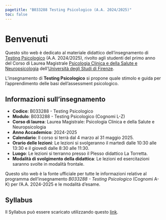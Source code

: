```yaml
---
pagetitle: "B033288 Testing Psicologico (A.A. 2024/2025)"
toc: false
---
```


# Benvenuti {.unnumbered}

Questo sito web è dedicato al materiale didattico dell'insegnamento di [Testing Psicologico](https://unifi.coursecatalogue.cineca.it/insegnamenti/2024/47120_B267-23-24_119693/2023/47118/3252?coorte=2024) (A.A. 2024/2025), rivolto agli studenti del primo anno del Corso di Laurea Magistrale [Psicologia Clinica e della Salute e Neuropsicologia](https://unifi.coursecatalogue.cineca.it/corsi/2024/3252?annoOrdinamento=2023) dell'[Università degli Studi di Firenze](https://www.unifi.it/).

L’insegnamento di **Testing Psicologico** si propone quale stimolo e guida per l’apprendimento delle basi dell'assessment psicologico.

## Informazioni sull'insegnamento {.unnumbered}

- **Codice**: B033288 - Testing Psicologico 
- **Modulo**: B033288 - Testing Psicologico (Cognomi L-Z) 
- **Corso di laurea**: Laurea Magistrale: Psicologia Clinica e della Salute e Neuropsicologia 
- **Anno Accademico**: 2024-2025 
- **Calendario**: Il corso si terrà dal 4 marzo al 31 maggio 2025.
- **Orario delle lezioni**: Le lezioni si svolgeranno il martedì dalle 10:30 alle 13:30 e il giovedì dalle 8:30 alle 11:30.
- **Luogo**: Le lezioni si terranno presso il Plesso didattico La Torretta.
- **Modalità di svolgimento della didattica**: Le lezioni ed esercitazioni saranno svolte in modalità frontale. 

::: {.callout-note}
Questo sito web è la fonte ufficiale per tutte le informazioni relative al programma dell'insegnamento *B033288 - Testing Psicologico* (Cognomi A-K) per l'A.A. 2024-2025 e le modalità d'esame.
:::

## Syllabus

Il Syllabus può essere scaricato utilizzando questo [link](syllabus/syllabus.pdf).
